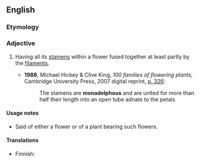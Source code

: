 ==English==

===Etymology===
{{prefix|en|mono|adelphous}}

===Adjective===
{{en-adj|-}}

# {{lb|en|botany}} Having all its [[stamen]]s within a flower fused together at least partly by the [[filament]]s.
#* '''1988''', Michael Hickey & Clive King, ''100 families of flowering plants'', Cambridge University Press, 2007 digital reprint, [http://books.google.ca/books?id=LDh7fz9uToMC&pg=PA326 p. 326]:
#*: The stamens are '''monadelphous''' and are united for more than half their length into an open tube adnate to the petals

====Usage notes====
* Said of either a flower or of a plant bearing such flowers.

====Translations====
{{trans-top|having all stamens fused together by filaments}}
* Finnish: {{t|fi|yksikuntainen}}
{{trans-mid}}
{{trans-bottom}}